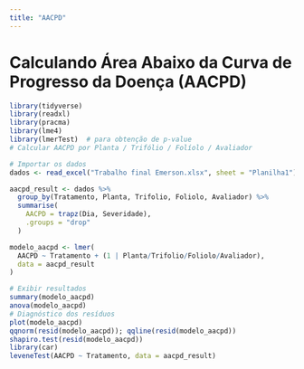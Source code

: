 ```yaml
---
title: "AACPD"
---
```


# Calculando Área Abaixo da Curva de Progresso da Doença (AACPD)

```r
library(tidyverse)
library(readxl)
library(pracma)
library(lme4)
library(lmerTest)  # para obtenção de p‑value
# Calcular AACPD por Planta / Trifólio / Folíolo / Avaliador

# Importar os dados
dados <- read_excel("Trabalho final Emerson.xlsx", sheet = "Planilha1")

aacpd_result <- dados %>%
  group_by(Tratamento, Planta, Trifolio, Foliolo, Avaliador) %>%
  summarise(
    AACPD = trapz(Dia, Severidade),
    .groups = "drop"
  )

modelo_aacpd <- lmer(
  AACPD ~ Tratamento + (1 | Planta/Trifolio/Foliolo/Avaliador),
  data = aacpd_result
)

# Exibir resultados
summary(modelo_aacpd)
anova(modelo_aacpd)
# Diagnóstico dos resíduos
plot(modelo_aacpd)
qqnorm(resid(modelo_aacpd)); qqline(resid(modelo_aacpd))
shapiro.test(resid(modelo_aacpd))
library(car)
leveneTest(AACPD ~ Tratamento, data = aacpd_result)
```
